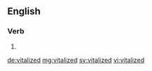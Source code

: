 ==English==

===Verb===
{{head|en|verb form}}

# {{en-past of|vitalize}}

[[de:vitalized]]
[[mg:vitalized]]
[[sv:vitalized]]
[[vi:vitalized]]